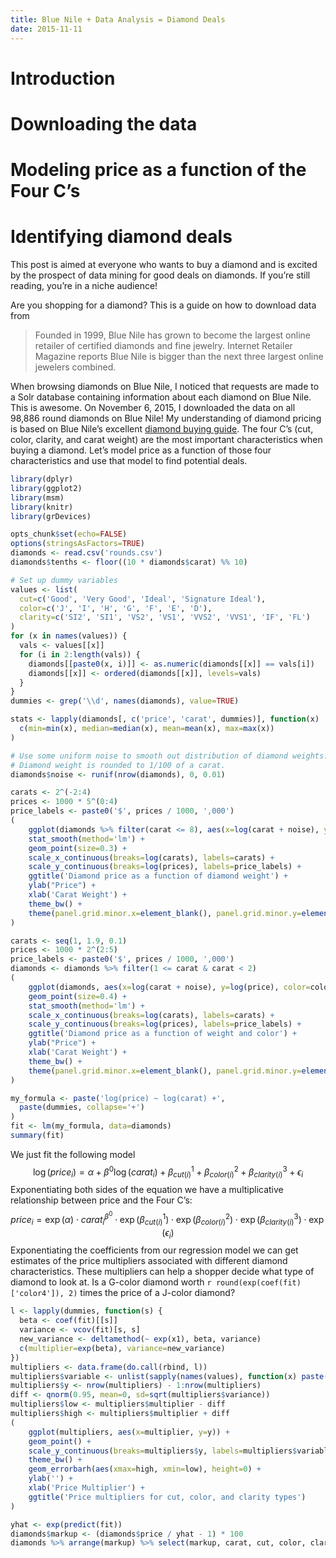 ```yaml
---
title: Blue Nile + Data Analysis = Diamond Deals
date: 2015-11-11
---
```


# Introduction

# Downloading the data

# Modeling price as a function of the Four C's

# Identifying diamond deals

This post is aimed at everyone who wants to buy a diamond and is excited by the prospect of data mining for good deals on diamonds. If you're still reading, you're in a niche audience!

Are you shopping for a diamond? This is a guide on how to download data from 

> Founded in 1999, Blue Nile has grown to become the largest online
> retailer of certified diamonds and fine jewelry. Internet Retailer
> Magazine reports Blue Nile is bigger than the next three largest
> online jewelers combined.


When browsing diamonds on Blue Nile, I noticed that requests are made to a Solr
database containing information about each diamond on Blue
Nile. This is awesome. On November 6, 2015, I downloaded the data on
all 98,886 round diamonds on Blue Nile! My understanding of diamond
pricing is based on Blue Nile's excellent
[diamond buying guide][buying-guide]. The four C's (cut, color,
clarity, and carat weight) are the most important characteristics when
buying a diamond. Let's model price as a function of those four
characteristics and use that model to find potential deals.

```r
library(dplyr)
library(ggplot2)
library(msm)
library(knitr)
library(grDevices)

opts_chunk$set(echo=FALSE)
options(stringsAsFactors=TRUE)
diamonds <- read.csv('rounds.csv')
diamonds$tenths <- floor((10 * diamonds$carat) %% 10)

# Set up dummy variables
values <- list(
  cut=c('Good', 'Very Good', 'Ideal', 'Signature Ideal'),
  color=c('J', 'I', 'H', 'G', 'F', 'E', 'D'),
  clarity=c('SI2', 'SI1', 'VS2', 'VS1', 'VVS2', 'VVS1', 'IF', 'FL')
)
for (x in names(values)) {
  vals <- values[[x]]
  for (i in 2:length(vals)) {
    diamonds[[paste0(x, i)]] <- as.numeric(diamonds[[x]] == vals[i])
    diamonds[[x]] <- ordered(diamonds[[x]], levels=vals)
  }
}
dummies <- grep('\\d', names(diamonds), value=TRUE)

stats <- lapply(diamonds[, c('price', 'carat', dummies)], function(x)
  c(min=min(x), median=median(x), mean=mean(x), max=max(x))
)
```

```r
# Use some uniform noise to smooth out distribution of diamond weights.
# Diamond weight is rounded to 1/100 of a carat.
diamonds$noise <- runif(nrow(diamonds), 0, 0.01)

carats <- 2^(-2:4)
prices <- 1000 * 5^(0:4)
price_labels <- paste0('$', prices / 1000, ',000')
(
    ggplot(diamonds %>% filter(carat <= 8), aes(x=log(carat + noise), y=log(price))) +
    stat_smooth(method='lm') +
    geom_point(size=0.3) +
    scale_x_continuous(breaks=log(carats), labels=carats) +
    scale_y_continuous(breaks=log(prices), labels=price_labels) +
    ggtitle('Diamond price as a function of diamond weight') +
    ylab("Price") +
    xlab('Carat Weight') +
    theme_bw() +
    theme(panel.grid.minor.x=element_blank(), panel.grid.minor.y=element_blank())
)
```

```r
carats <- seq(1, 1.9, 0.1)
prices <- 1000 * 2^(2:5)
price_labels <- paste0('$', prices / 1000, ',000')
diamonds <- diamonds %>% filter(1 <= carat & carat < 2)
(
    ggplot(diamonds, aes(x=log(carat + noise), y=log(price), color=color)) +
    geom_point(size=0.4) +
    stat_smooth(method='lm') +
    scale_x_continuous(breaks=log(carats), labels=carats) +
    scale_y_continuous(breaks=log(prices), labels=price_labels) +
    ggtitle('Diamond price as a function of weight and color') +
    ylab("Price") +
    xlab('Carat Weight') +
    theme_bw() +
    theme(panel.grid.minor.x=element_blank(), panel.grid.minor.y=element_blank())
)

my_formula <- paste('log(price) ~ log(carat) +',
  paste(dummies, collapse='+')
)
fit <- lm(my_formula, data=diamonds)
summary(fit)
```

We just fit the following model
$$
\log(price_i) = \alpha + \beta^0 \log(carat_i) + \beta^1_{cut(i)} + \beta^2_{color(i)} + \beta^3_{clarity(i)} + \epsilon_i
$$
Exponentiating both sides of the equation we have a multiplicative relationship between price and the Four C's:
$$
price_i = \exp(\alpha) \cdot carat_i^{\beta^0} \cdot \exp\left(\beta^1_{cut(i)}\right) \cdot \exp\left(\beta^2_{color(i)}\right) \cdot \exp\left(\beta^3_{clarity(i)}\right) \cdot \exp(\epsilon_i)
$$
Exponentiating the coefficients from our regression model we can get estimates of the price multipliers associated with different diamond characteristics. These multipliers can help a shopper decide what type of diamond to look at. Is a G-color diamond worth `r round(exp(coef(fit)['color4']), 2)` times the price of a J-color diamond?

```r
l <- lapply(dummies, function(s) {
  beta <- coef(fit)[[s]]
  variance <- vcov(fit)[s, s]
  new_variance <- deltamethod(~ exp(x1), beta, variance)
  c(multiplier=exp(beta), variance=new_variance)
})
multipliers <- data.frame(do.call(rbind, l))
multipliers$variable <- unlist(sapply(names(values), function(x) paste(values[[x]][-1], '-', x)))
multipliers$y <- nrow(multipliers) - 1:nrow(multipliers)
diff <- qnorm(0.95, mean=0, sd=sqrt(multipliers$variance))
multipliers$low <- multipliers$multiplier - diff
multipliers$high <- multipliers$multiplier + diff
(
    ggplot(multipliers, aes(x=multiplier, y=y)) +
    geom_point() +
    scale_y_continuous(breaks=multipliers$y, labels=multipliers$variable) +
    theme_bw() +
    geom_errorbarh(aes(xmax=high, xmin=low), height=0) +
    ylab('') +
    xlab('Price Multiplier') +
    ggtitle('Price multipliers for cut, color, and clarity types')
)
```

```r
yhat <- exp(predict(fit))
diamonds$markup <- (diamonds$price / yhat - 1) * 100
diamonds %>% arrange(markup) %>% select(markup, carat, cut, color, clarity, price) %>% head(20)
```

[blue-nile]: http://www.bluenile.com/
[solr]: http://lucene.apache.org/solr/
[buying-guide]: http://www.bluenile.com/education/diamonds/
[delta-method]: http://www.ats.ucla.edu/stat/r/faq/deltamethod.htm
